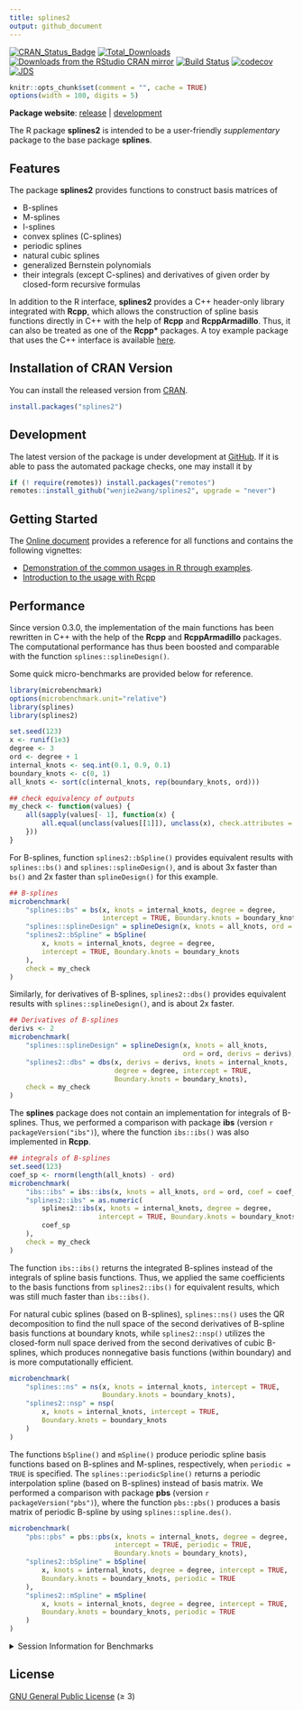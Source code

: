 ```yaml
---
title: splines2
output: github_document
---
```


[![CRAN_Status_Badge][r-pkg-badge]][cran-url]
[![Total_Downloads][cranlog-total]][cran-url]
[![Downloads from the RStudio CRAN mirror][cranlog-badge]][cran-url]
[![Build Status][gha-icon]][gha-url]
[![codecov][codecov-main]][codecov]
[![JDS][jds-badge]](https://doi.org/10.6339/21-JDS1020)


```r
knitr::opts_chunk$set(comment = "", cache = TRUE)
options(width = 100, digits = 5)
```

**Package website**: [release][pkgdown-url] | [development][pkgdown-dev]

The R package **splines2** is intended to be a user-friendly *supplementary*
package to the base package **splines**.

## Features

The package **splines2** provides functions to construct basis matrices of

- B-splines
- M-splines
- I-splines
- convex splines (C-splines)
- periodic splines
- natural cubic splines
- generalized Bernstein polynomials
- their integrals (except C-splines) and derivatives of given order by
  closed-form recursive formulas

In addition to the R interface, **splines2** provides a C++ header-only library
integrated with **Rcpp**, which allows the construction of spline basis
functions directly in C++ with the help of **Rcpp** and **RcppArmadillo**.
Thus, it can also be treated as one of the **Rcpp\*** packages.
A toy example package that uses the C++ interface is available
[here][example-pkg].


## Installation of CRAN Version
You can install the released version from [CRAN][cran-url].

```R
install.packages("splines2")
```

## Development

The latest version of the package is under development at [GitHub][github-url].
If it is able to pass the automated package checks, one may install it by

```R
if (! require(remotes)) install.packages("remotes")
remotes::install_github("wenjie2wang/splines2", upgrade = "never")
```

## Getting Started

The [Online document][pkgdown-url] provides a reference for all functions and
contains the following vignettes:

- [Demonstration of the common usages in R through examples][pkg-demo].
- [Introduction to the usage with Rcpp][pkg-wi-rcpp]

## Performance

Since version 0.3.0, the implementation of the main functions has been rewritten
in C++ with the help of the **Rcpp** and **RcppArmadillo** packages.
The computational performance has thus been boosted and comparable with the
function `splines::splineDesign()`.

Some quick micro-benchmarks are provided below for reference.

```r
library(microbenchmark)
options(microbenchmark.unit="relative")
library(splines)
library(splines2)

set.seed(123)
x <- runif(1e3)
degree <- 3
ord <- degree + 1
internal_knots <- seq.int(0.1, 0.9, 0.1)
boundary_knots <- c(0, 1)
all_knots <- sort(c(internal_knots, rep(boundary_knots, ord)))

## check equivalency of outputs
my_check <- function(values) {
    all(sapply(values[- 1], function(x) {
        all.equal(unclass(values[[1]]), unclass(x), check.attributes = FALSE)
    }))
}
```

For B-splines, function `splines2::bSpline()` provides equivalent results with
`splines::bs()` and `splines::splineDesign()`, and is about 3x faster than
`bs()` and 2x faster than `splineDesign()` for this example.

```r
## B-splines
microbenchmark(
    "splines::bs" = bs(x, knots = internal_knots, degree = degree,
                       intercept = TRUE, Boundary.knots = boundary_knots),
    "splines::splineDesign" = splineDesign(x, knots = all_knots, ord = ord),
    "splines2::bSpline" = bSpline(
        x, knots = internal_knots, degree = degree,
        intercept = TRUE, Boundary.knots = boundary_knots
    ),
    check = my_check
)
```

Similarly, for derivatives of B-splines, `splines2::dbs()` provides equivalent
results with `splines::splineDesign()`, and is about 2x faster.

```r
## Derivatives of B-splines
derivs <- 2
microbenchmark(
    "splines::splineDesign" = splineDesign(x, knots = all_knots,
                                           ord = ord, derivs = derivs),
    "splines2::dbs" = dbs(x, derivs = derivs, knots = internal_knots,
                          degree = degree, intercept = TRUE,
                          Boundary.knots = boundary_knots),
    check = my_check
)
```

The **splines** package does not contain an implementation for integrals of
B-splines.  Thus, we performed a comparison with package **ibs** (version
`r packageVersion("ibs")`), where the function `ibs::ibs()`
was also implemented in **Rcpp**.

```r
## integrals of B-splines
set.seed(123)
coef_sp <- rnorm(length(all_knots) - ord)
microbenchmark(
    "ibs::ibs" = ibs::ibs(x, knots = all_knots, ord = ord, coef = coef_sp),
    "splines2::ibs" = as.numeric(
        splines2::ibs(x, knots = internal_knots, degree = degree,
                      intercept = TRUE, Boundary.knots = boundary_knots) %*%
        coef_sp
    ),
    check = my_check
)
```

The function `ibs::ibs()` returns the integrated B-splines instead of the
integrals of spline basis functions.  Thus, we applied the same coefficients to
the basis functions from `splines2::ibs()` for equivalent results, which was
still much faster than `ibs::ibs()`.


For natural cubic splines (based on B-splines), `splines::ns()` uses the QR
decomposition to find the null space of the second derivatives of B-spline basis
functions at boundary knots, while `splines2::nsp()` utilizes the
closed-form null space derived from the second derivatives of cubic B-splines,
which produces nonnegative basis functions (within boundary) and is more
computationally efficient.

```r
microbenchmark(
    "splines::ns" = ns(x, knots = internal_knots, intercept = TRUE,
                       Boundary.knots = boundary_knots),
    "splines2::nsp" = nsp(
        x, knots = internal_knots, intercept = TRUE,
        Boundary.knots = boundary_knots
    )
)
```

The functions `bSpline()` and `mSpline()` produce periodic spline basis
functions based on B-splines and M-splines, respectively, when `periodic = TRUE`
is specified.
The `splines::periodicSpline()` returns a periodic interpolation spline (based
on B-splines) instead of basis matrix.
We performed a comparison with package **pbs** (version `r packageVersion("pbs")`),
where the function `pbs::pbs()` produces a basis matrix of periodic B-spline
by using `splines::spline.des()`.

```r
microbenchmark(
    "pbs::pbs" = pbs::pbs(x, knots = internal_knots, degree = degree,
                          intercept = TRUE, periodic = TRUE,
                          Boundary.knots = boundary_knots),
    "splines2::bSpline" = bSpline(
        x, knots = internal_knots, degree = degree, intercept = TRUE,
        Boundary.knots = boundary_knots, periodic = TRUE
    ),
    "splines2::mSpline" = mSpline(
        x, knots = internal_knots, degree = degree, intercept = TRUE,
        Boundary.knots = boundary_knots, periodic = TRUE
    )
)
```

<details><summary>Session Information for Benchmarks</summary>
```r
sessionInfo()
```
</details>


## License

[GNU General Public License][gpl] (≥ 3)

[r-pkg-badge]: https://www.r-pkg.org/badges/version/splines2
[cranlog-badge]: https://cranlogs.r-pkg.org/badges/splines2
[cranlog-total]: https://cranlogs.r-pkg.org/badges/grand-total/splines2
[cran-url]: https://CRAN.R-project.org/package=splines2
[gha-icon]: https://github.com/wenjie2wang/splines2/workflows/R-CMD-check/badge.svg
[gha-url]: https://github.com/wenjie2wang/splines2/actions
[github-url]: https://github.com/wenjie2wang/splines2
[pkgdown-url]: https://wwenjie.org/splines2
[pkgdown-dev]: https://wwenjie.org/splines2/dev
[example-pkg]: https://github.com/wenjie2wang/example-pkg-Rcpp-splines2
[pkg-demo]: https://wwenjie.org/splines2/articles/splines2-intro
[pkg-wi-rcpp]: https://wwenjie.org/splines2/articles/splines2-wi-rcpp
[codecov]: https://app.codecov.io/gh/wenjie2wang/splines2
[codecov-main]: https://codecov.io/gh/wenjie2wang/splines2/branch/main/graph/badge.svg
[jds-badge]: https://img.shields.io/badge/JDS-10.6339%2F21--JDS1020-brightgreen
[gpl]: https://www.gnu.org/licenses/
